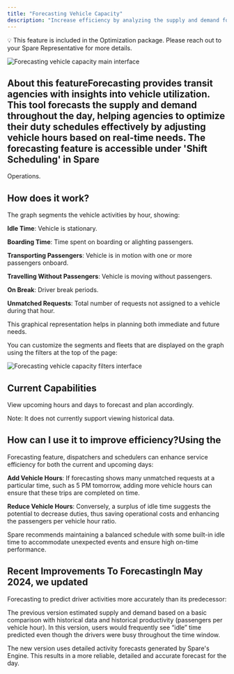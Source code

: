 ```yaml
---
title: "Forecasting Vehicle Capacity"
description: "Increase efficiency by analyzing the supply and demand for vehicles in your organization"
---
```


💡 This feature is included in the Optimization package. Please reach out to your Spare Representative for more details.

![Forecasting vehicle capacity main interface](/images/spare-operations-schedulers/forecasting-vehicle-capacity-main-interface-1.png)

## About this featureForecasting provides transit agencies with insights into vehicle utilization. This tool forecasts the supply and demand throughout the day, helping agencies to optimize their duty schedules effectively by adjusting vehicle hours based on real-time needs. The forecasting feature is accessible under 'Shift Scheduling' in Spare 

Operations.

## How does it work?

The graph segments the vehicle activities by hour, showing:

**Idle Time**: Vehicle is stationary.

**Boarding Time**: Time spent on boarding or alighting passengers.

**Transporting Passengers**: Vehicle is in motion with one or more passengers onboard.

**Travelling Without Passengers**: Vehicle is moving without passengers.

**On Break**: Driver break periods.

**Unmatched Requests**: Total number of requests not assigned to a vehicle during that hour.

This graphical representation helps in planning both immediate and future needs.

You can customize the segments and fleets that are displayed on the graph using the filters at the top of the page:

![Forecasting vehicle capacity filters interface](/images/spare-operations-schedulers/forecasting-vehicle-capacity-filters-interface-2.png)

## Current Capabilities

View upcoming hours and days to forecast and plan accordingly.

Note: It does not currently support viewing historical data.

## How can I use it to improve efficiency?Using the 

Forecasting feature, dispatchers and schedulers can enhance service efficiency for both the current and upcoming days:

**Add Vehicle Hours**: If forecasting shows many unmatched requests at a particular time, such as 5 PM tomorrow, adding more vehicle hours can ensure that these trips are completed on time.

**Reduce Vehicle Hours**: Conversely, a surplus of idle time suggests the potential to decrease duties, thus saving operational costs and enhancing the passengers per vehicle hour ratio.

Spare recommends maintaining a balanced schedule with some built-in idle time to accommodate unexpected events and ensure high on-time performance.

## Recent Improvements To ForecastingIn May 2024, we updated 

Forecasting to predict driver activities more accurately than its predecessor:

The previous version estimated supply and demand based on a basic comparison with historical data and historical productivity (passengers per vehicle hour). In this version, users would frequently see “idle” time predicted even though the drivers were busy throughout the time window.

The new version uses detailed activity forecasts generated by Spare's Engine. This results in a more reliable, detailed and accurate forecast for the day.
